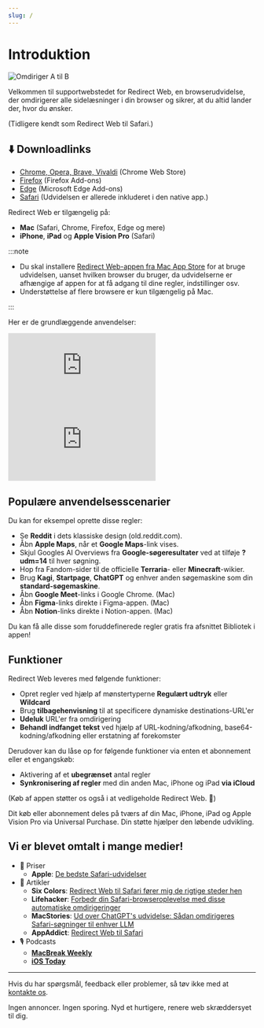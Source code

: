 ```yaml
---
slug: /
---
```



# Introduktion

<div style={{display: "flex", flexDirection: "column", alignItems: "flex-start", marginBottom: "25px"}}>
  <img src="./img/redirect-a-to-b.png" style={{display: "block", minWidth: "360px", maxWidth: "500px", width: "100%", height: "auto", marginBottom: "25px"}} alt="Omdiriger A til B" />
  <ExtensionStoreLinks />
</div>

Velkommen til supportwebstedet for Redirect Web, en browserudvidelse, der omdirigerer alle sidelæsninger i din browser og sikrer, at du altid lander der, hvor du ønsker.

(Tidligere kendt som Redirect Web til Safari.)

## ⬇️ Downloadlinks

- [Chrome, Opera, Brave, Vivaldi](https://chromewebstore.google.com/detail/ffglckbhfbfmdkefdmjbhpnffkcmlhdh) (Chrome Web Store)
- [Firefox](https://addons.mozilla.org/firefox/addon/redirect-web/) (Firefox Add-ons)
- [Edge](https://microsoftedge.microsoft.com/addons/detail/hmfkakfdccgdpgemaicfgngnmflefpga) (Microsoft Edge Add-ons)
- [Safari](https://apps.apple.com/app/id1571283503) (Udvidelsen er allerede inkluderet i den native app.)

Redirect Web er tilgængelig på:

- **Mac** (Safari, Chrome, Firefox, Edge og mere)
- **iPhone**, **iPad** og **Apple Vision Pro** (Safari)

:::note

- Du skal installere [Redirect Web-appen fra Mac App Store](https://apps.apple.com/app/id1571283503) for at bruge udvidelsen, uanset hvilken browser du bruger, da udvidelserne er afhængige af appen for at få adgang til dine regler, indstillinger osv.
- Understøttelse af flere browsere er kun tilgængelig på Mac.

:::

Her er de grundlæggende anvendelser:

<iframe style={{width:"100%", aspectRatio:"9/16", height:"auto", maxHeight:"60vh", maxWidth:"35vh"}} src="https://www.youtube.com/embed/NaQ5X-v-qJU" title="iOS Demo Video (YouTube)" frameborder="0" allow="accelerometer; autoplay; clipboard-write; encrypted-media; gyroscope; picture-in-picture; web-share" allowfullscreen></iframe>

<iframe style={{width:"100%", aspectRatio:"17/9", height:"auto", maxHeight:"100vh"}} src="https://www.youtube.com/embed/5eU89Gu73SQ" title="macOS Demo Video (YouTube)" frameborder="0" allow="accelerometer; autoplay; clipboard-write; encrypted-media; gyroscope; picture-in-picture; web-share" allowfullscreen></iframe>

## Populære anvendelsesscenarier

Du kan for eksempel oprette disse regler:

- Se **Reddit** i dets klassiske design (old.reddit.com).
- Åbn **Apple Maps**, når et **Google Maps**-link vises.
- Skjul Googles AI Overviews fra **Google-søgeresultater** ved at tilføje **?udm=14** til hver søgning.
- Hop fra Fandom-sider til de officielle **Terraria**- eller **Minecraft**-wikier.
- Brug **Kagi**, **Startpage**, **ChatGPT** og enhver anden søgemaskine som din **standard-søgemaskine**.
- Åbn **Google Meet**-links i Google Chrome. (Mac)
- Åbn **Figma**-links direkte i Figma-appen. (Mac)
- Åbn **Notion**-links direkte i Notion-appen. (Mac)

Du kan få alle disse som foruddefinerede regler gratis fra afsnittet Bibliotek i appen!

## Funktioner

Redirect Web leveres med følgende funktioner:

- Opret regler ved hjælp af mønstertyperne **Regulært udtryk** eller **Wildcard**
- Brug **tilbagehenvisning** til at specificere dynamiske destinations-URL'er
- **Udeluk** URL'er fra omdirigering
- **Behandl indfanget tekst** ved hjælp af URL-kodning/afkodning, base64-kodning/afkodning eller erstatning af forekomster

Derudover kan du låse op for følgende funktioner via enten et abonnement eller et engangskøb:

- Aktivering af et **ubegrænset** antal regler
- **Synkronisering af regler** med din anden Mac, iPhone og iPad **via iCloud**

(Køb af appen støtter os også i at vedligeholde Redirect Web. 🙏)

Dit køb eller abonnement deles på tværs af din Mac, iPhone, iPad og Apple Vision Pro via Universal Purchase. Din støtte hjælper den løbende udvikling.

## Vi er blevet omtalt i mange medier!

* 🏅 Priser
    * **Apple**: [De bedste Safari-udvidelser](https://apps.apple.com/us/story/id1377753262)
* 📰 Artikler
    * **Six Colors**: [Redirect Web til Safari fører mig de rigtige steder hen](https://sixcolors.com/post/2022/11/redirect-web-for-safari-takes-me-to-the-right-places/)
    * **Lifehacker**: [Forbedr din Safari-browseroplevelse med disse automatiske omdirigeringer](https://lifehacker.com/improve-your-safari-browsing-experience-with-these-auto-1849812013)
    * **MacStories**: [Ud over ChatGPT's udvidelse: Sådan omdirigeres Safari-søgninger til enhver LLM](https://www.macstories.net/tutorials/beyond-chatgpts-extension-how-to-redirect-safari-searches-to-any-llm/)
    * **AppAddict**: [Redirect Web til Safari](https://appaddict.app/post/redirect-web-for-safari)
* 🎙️ Podcasts
    * [**MacBreak Weekly**](https://youtu.be/I251K3L2s88?t=7427)
    * [**iOS Today**](https://youtu.be/cWkwH84b6M4?t=636)

---

Hvis du har spørgsmål, feedback eller problemer, så tøv ikke med at [kontakte os](contact-us).

Ingen annoncer. Ingen sporing. Nyd et hurtigere, renere web skræddersyet til dig.
